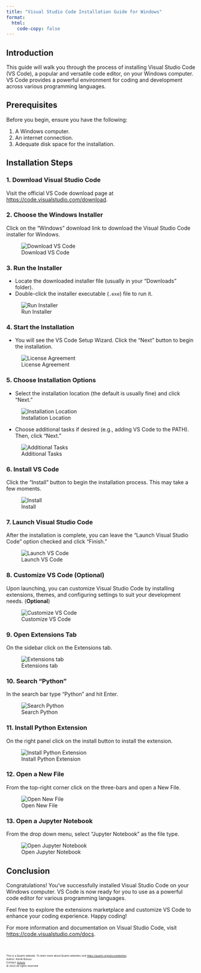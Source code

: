 ```yaml
---
title: "Visual Studio Code Installation Guide for Windows"
format: 
  html:
    code-copy: false
---
```


<html>
<head>
    <style>
        body {
            -webkit-user-select: none; /* Safari */
            -moz-user-select: none; /* Firefox */
            -ms-user-select: none; /* IE10+/Edge */
            user-select: none; /* Standard */
        }
    </style>
</head>
<body>

<!-- # Visual Studio Code Installation Guide for Windows -->

## Introduction

This guide will walk you through the process of installing Visual Studio Code (VS Code), a popular and versatile code editor, on your Windows computer. VS Code provides a powerful environment for coding and development across various programming languages.

## Prerequisites

Before you begin, ensure you have the following:

1. A Windows computer.
2. An internet connection.
3. Adequate disk space for the installation.

## Installation Steps

### 1. Download Visual Studio Code

Visit the official VS Code download page at [https://code.visualstudio.com/download](https://code.visualstudio.com/download).

### 2. Choose the Windows Installer

Click on the "Windows" download link to download the Visual Studio Code installer for Windows.

![Download VS Code](images/screenshots/vscode-windows/screenshot-1.png)

### 3. Run the Installer

- Locate the downloaded installer file (usually in your "Downloads" folder).
- Double-click the installer executable (`.exe`) file to run it.

![Run Installer](images/screenshots/vscode-windows/screenshot-2.png)

### 4. Start the Installation

- You will see the VS Code Setup Wizard. Click the "Next" button to begin the installation.

![License Agreement](images/screenshots/vscode-windows/screenshot-3.png)

### 5. Choose Installation Options

- Select the installation location (the default is usually fine) and click "Next."

![Installation Location](images/screenshots/vscode-windows/screenshot-4.png)

- Choose additional tasks if desired (e.g., adding VS Code to the PATH). Then, click "Next."

![Additional Tasks](images/screenshots/vscode-windows/screenshot-5.png)

### 6. Install VS Code

Click the "Install" button to begin the installation process. This may take a few moments.

![Install](images/screenshots/vscode-windows/screenshot-6.png)

### 7. Launch Visual Studio Code

After the installation is complete, you can leave the "Launch Visual Studio Code" option checked and click "Finish."

![Launch VS Code](images/screenshots/vscode-windows/screenshot-7.png)

### 8. Customize VS Code (**Optional**)

Upon launching, you can customize Visual Studio Code by installing extensions, themes, and configuring settings to suit your development needs. (**Optional**) 

![Customize VS Code](images/screenshots/vscode-windows/screenshot-8.png)

### 9. Open Extensions Tab

On the sidebar click on the Extensions tab.

![Extensions tab](images/screenshots/vscode-windows/screenshot-9.png)

### 10. Search "Python"

In the search bar type "Python" and hit Enter.

![Search Python](images/screenshots/vscode-windows/screenshot-10.png)

### 11. Install Python Extension

On the right panel click on the install button to install the extension.

![Install Python Extension](images/screenshots/vscode-windows/screenshot-12.png)

### 12. Open a New File

From the top-right corner click on the three-bars and open a New File.

![Open New File](images/screenshots/vscode-windows/screenshot-13.png)

### 13. Open a Jupyter Notebook

From the drop down menu, select "Jupyter Notebook" as the file type.

![Open Jupyter Notebook](images/screenshots/vscode-windows/screenshot-14.png)

## Conclusion

Congratulations! You've successfully installed Visual Studio Code on your Windows computer. VS Code is now ready for you to use as a powerful code editor for various programming languages.

Feel free to explore the extensions marketplace and customize VS Code to enhance your coding experience. Happy coding!

For more information and documentation on Visual Studio Code, visit [https://code.visualstudio.com/docs](https://code.visualstudio.com/docs).

<br>
<footer>
  <p><small><small><small><small>This is a Quarto website. To learn more about Quarto websites visit <https://quarto.org/docs/websites>.<br>
  Author: Kartik Bulusu<br>
  Contact: <a href="mailto:bulusu@gwu.edu">bulusu</a><br>
  &copy; 2023 All rights reserved</small></small></small></small></p>
</footer>